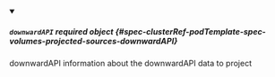 


<details className="config-field" data-expandable="true" open>
<summary>

##### `downwardAPI` <span className="config-field-required" data-required="false">required</span> <span className="config-field-type">object</span> <span className="config-field-default"></span> <span className="config-field-enum"></span> {#spec-clusterRef-podTemplate-spec-volumes-projected-sources-downwardAPI}

downwardAPI information about the downwardAPI data to project

</summary>

<PartialDownwardAPIreference />


</details>
